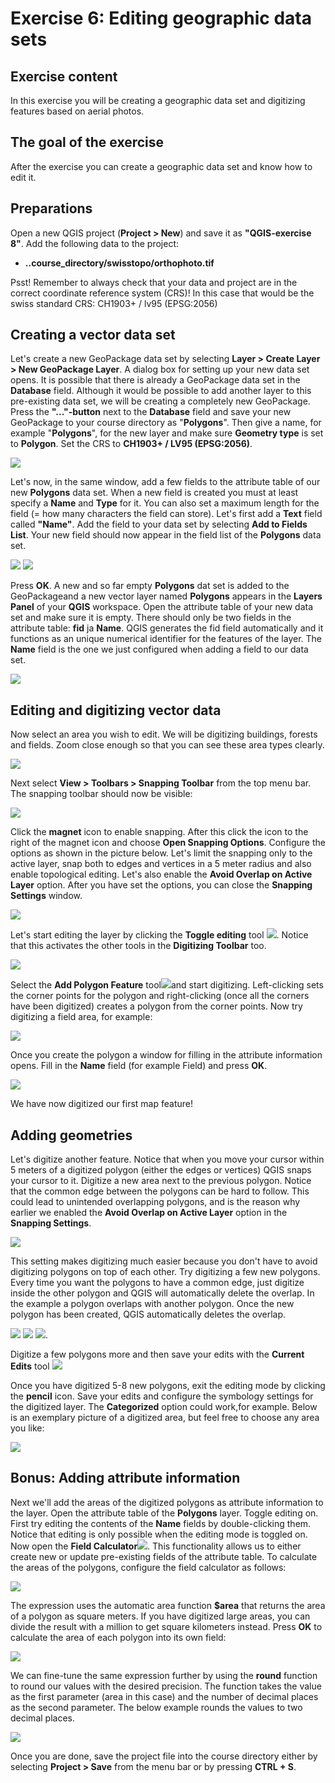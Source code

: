 # Exercise 6: Editing geographic data sets

## Exercise content

In this exercise you will be creating a geographic data set and digitizing features based on aerial photos.

## The goal of the exercise

After the exercise you can create a geographic data set and know how to edit it.

## Preparations

Open a new QGIS project (**Project \> New**) and save it as **\"QGIS-exercise 8\"**. Add the following data to the project:

-   **..course_directory/swisstopo/orthophoto.tif**

::: hint-box
Psst! Remember to always check that your data and project are in the correct coordinate reference system (CRS)! In this case that would be the swiss standard CRS: CH1903+ / lv95 (EPSG:2056)
:::

## Creating a vector data set

Let\'s create a new GeoPackage data set by selecting **Layer \> Create Layer \> New GeoPackage Layer**. A dialog box for setting up your new data set opens. It is possible that there is already a GeoPackage data set in the **Database** field. Although it would be possible to add another layer to this pre-existing data set, we will be creating a completely new GeoPackage. Press the **\"\...\"-button** next to the **Database** field and save your new GeoPackage to your course directory as \"**Polygons**\". Then give a name, for example \"**Polygons**\", for the new layer and make sure **Geometry type** is set to **Polygon**. Set the CRS to **CH1903+ / LV95 (EPSG:2056)**.

![](img/exercise_6/image1.png)

Let\'s now, in the same window, add a few fields to the attribute table of our new **Polygons** data set. When a new field is created you must at least specify a **Name** and **Type** for it. You can also set a maximum length for the field (= how many characters the field can store). Let\'s first add a **Text** field called **\"Name\"**. Add the field to your data set by selecting **Add to Fields List**. Your new field should now appear in the field list of the **Polygons** data set.

![](img/exercise_6/image2.png) ![](img/exercise_6/image3.png)

Press **OK**. A new and so far empty **Polygons** dat set is added to the GeoPackageand a new vector layer named **Polygons** appears in the **Layers Panel** of your **QGIS** workspace. Open the attribute table of your new data set and make sure it is empty. There should only be two fields in the attribute table: **fid** ja **Name**. QGIS generates the fid field automatically and it functions as an unique numerical identifier for the features of the layer. The **Name** field is the one we just configured when adding a field to our data set.

![](img/exercise_6/image4.png)



## Editing and digitizing vector data

Now select an area you wish to edit. We will be digitizing buildings, forests and fields. Zoom close enough so that you can see these area types clearly.

![](img/exercise_6/image10.png)

Next select **View \> Toolbars \> Snapping Toolbar** from the top menu bar. The snapping toolbar should now be visible:

![](img/exercise_6/image11.png)

Click the **magnet** icon to enable snapping. After this click the icon to the right of the magnet icon and choose **Open Snapping Options**. Configure the options as shown in the picture below. Let\'s limit the snapping only to the active layer, snap both to edges and vertices in a 5 meter radius and also enable topological editing. Let\'s also enable the **Avoid Overlap on Active Layer** option. After you have set the options, you can close the **Snapping Settings** window.

![](img/exercise_6/image12.png)

Let\'s start editing the layer by clicking the **Toggle editing** tool ![](img/exercise_6/image13.png). Notice that this activates the other tools in the **Digitizing Toolbar** too.

![](img/exercise_6/image14.png)

Select the **Add Polygon Feature** tool![](img/exercise_6/image14.png)and start digitizing. Left-clicking sets the corner points for the polygon and right-clicking (once all the corners have been digitized) creates a polygon from the corner points. Now try digitizing a field area, for example:

![](img/exercise_6/image15.png)

Once you create the polygon a window for filling in the attribute information opens. Fill in the **Name** field (for example Field) and press **OK**.

![](img/exercise_6/image16.png)

We have now digitized our first map feature!

## Adding geometries

Let\'s digitize another feature. Notice that when you move your cursor within 5 meters of a digitized polygon (either the edges or vertices) QGIS snaps your cursor to it. Digitize a new area next to the previous polygon. Notice that the common edge between the polygons can be hard to follow. This could lead to unintended overlapping polygons, and is the reason why earlier we enabled the **Avoid Overlap on Active Layer** option in the **Snapping Settings**.

![](img/exercise_6/image17.png)

This setting makes digitizing much easier because you don\'t have to avoid digitizing polygons on top of each other. Try digitizing a few new polygons. Every time you want the polygons to have a common edge, just digitize inside the other polygon and QGIS will automatically delete the overlap. In the example a polygon overlaps with another polygon. Once the new polygon has been created, QGIS automatically deletes the overlap.

![](img/exercise_6/image18.png)
![](img/exercise_6/image19.png)
![](img/exercise_6/image20.png).


Digitize a few polygons more and then save your edits with the **Current Edits** tool ![](img/exercise_6/image21.png)

Once you have digitized 5-8 new polygons, exit the editing mode by clicking the **pencil** icon. Save your edits and configure the symbology settings for the digitized layer. The **Categorized** option could work,for example. Below is an exemplary picture of a digitized area, but feel free to choose any area you like:

![](img/exercise_6/image22.png)

## Bonus: Adding attribute information

Next we\'ll add the areas of the digitized polygons as attribute information to the layer. Open the attribute table of the **Polygons** layer. Toggle editing on. First try editing the contents of the **Name** fields by double-clicking them. Notice that editing is only possible when the editing mode is toggled on. Now open the **Field Calculator**![](img/exercise_6/image23.png). This functionality allows us to either create new or update pre-existing fields of the attribute table. To calculate the areas of the polygons, configure the field calculator as follows:

![](img/exercise_6/image24.png)

The expression uses the automatic area function **\$area** that returns the area of a polygon as square meters. If you have digitized large areas, you can divide the result with a million to get square kilometers instead. Press **OK** to calculate the area of each polygon into its own field:

![](img/exercise_6/image25.png)

We can fine-tune the same expression further by using the **round** function to round our values with the desired precision. The function takes the value as the first parameter (area in this case) and the number of decimal places as the second parameter. The below example rounds the values to two decimal places.

![](img/exercise_6/image26.png)

Once you are done, save the project file into the course directory either by selecting **Project \> Save** from the menu bar or by pressing **CTRL + S**.

